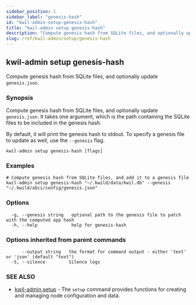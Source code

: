 ```yaml
---
sidebar_position: 1
sidebar_label: "genesis-hash"
id: "kwil-admin-setup-genesis-hash"
title: "kwil-admin setup genesis-hash"
description: "Compute genesis hash from SQLite files, and optionally update `genesis.json`."
slug: /ref/kwil-admin/setup/genesis-hash
---
```


## kwil-admin setup genesis-hash

Compute genesis hash from SQLite files, and optionally update `genesis.json`.

### Synopsis

Compute genesis hash from SQLite files, and optionally update `genesis.json`.
It takes one argument, which is the path containing the SQLite files to be included in the genesis hash.

By default, it will print the genesis hash to stdout. To specify a genesis file to update as well, use the `--genesis` flag.

```
kwil-admin setup genesis-hash [flags]
```

### Examples

```
# Compute genesis hash from SQLite files, and add it to a genesis file
kwil-admin setup genesis-hash "~/.kwild/data/kwil.db" --genesis "~/.kwild/abci/config/genesis.json"
```

### Options

```
  -g, --genesis string   optional path to the genesis file to patch with the computed app hash
  -h, --help             help for genesis-hash
```

### Options inherited from parent commands

```
      --output string   the format for command output - either 'text' or 'json' (default "text")
  -S, --silence         Silence logs
```

### SEE ALSO

* [kwil-admin setup](/docs/ref/kwil-admin/setup)	 - The `setup` command provides functions for creating and managing node configuration and data.

